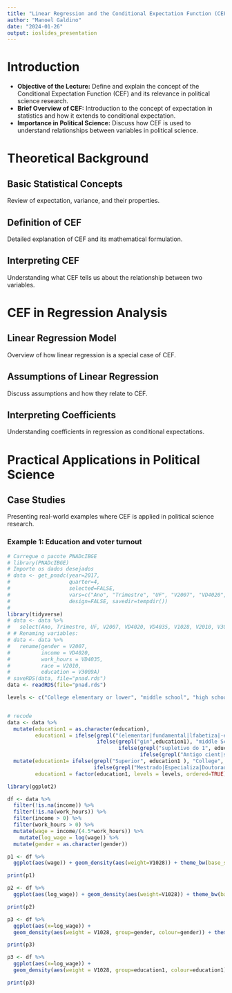 ```yaml
---
title: "Linear Regression and the Conditional Expectation Function (CEF)"
author: "Manoel Galdino"
date: "2024-01-26"
output: ioslides_presentation
---
```


# Introduction

- **Objective of the Lecture:** Define and explain the concept of the Conditional Expectation Function (CEF) and its relevance in political science research.
- **Brief Overview of CEF:** Introduction to the concept of expectation in statistics and how it extends to conditional expectation.
- **Importance in Political Science:** Discuss how CEF is used to understand relationships between variables in political science.

# Theoretical Background

## Basic Statistical Concepts
Review of expectation, variance, and their properties.

## Definition of CEF
Detailed explanation of CEF and its mathematical formulation.

## Interpreting CEF
Understanding what CEF tells us about the relationship between two variables.

# CEF in Regression Analysis

## Linear Regression Model
Overview of how linear regression is a special case of CEF.

## Assumptions of Linear Regression
Discuss assumptions and how they relate to CEF.

## Interpreting Coefficients
Understanding coefficients in regression as conditional expectations.

# Practical Applications in Political Science

## Case Studies
Presenting real-world examples where CEF is applied in political science research.

### Example 1: Education and voter turnout

```r
# Carregue o pacote PNADcIBGE
# library(PNADcIBGE)
# Importe os dados desejados
# data <- get_pnadc(year=2017,
#                   quarter=4,
#                   selected=FALSE,
#                   vars=c("Ano", "Trimestre", "UF", "V2007", "VD4020", "VD4035", "V1028", "V2010", "V3009A"),
#                   design=FALSE, savedir=tempdir())
# 
library(tidyverse)
# data <- data %>%
#   select(Ano, Trimestre, UF, V2007, VD4020, VD4035, V1028, V2010, V3009A)
# # Renaming variables:
# data <- data %>%
#   rename(gender = V2007,
#          income = VD4020,
#          work_hours = VD4035,
#          race = V2010,
#          education = V3009A)
# saveRDS(data, file="pnad.rds")
data <- readRDS(file="pnad.rds")
```
```r
levels <- c("College elementary or lower", "middle school", "high school", "Post-grad")


# recode
data <- data %>%
  mutate(education1 = as.character(education),
         education1 = ifelse(grepl("(elementar|fundamental|lfabetiza|-escola)", education1), "elementary or lower",
                             ifelse(grepl("gin",education1), "middle School",
                                    ifelse(grepl("supletivo do 1", education1), "middle school",
                                           ifelse(grepl("Antigo cient|supletivo do 2|Regular do ensino m", education1), "high school", education1))))) %>%
  mutate(education1= ifelse(grepl("Superior", education1 ), "College",
                            ifelse(grepl("Mestrado|Especializa|Doutorado", education1 ), "Post-grad", education1)),
         education1 = factor(education1, levels = levels, ordered=TRUE))
```

```r

library(ggplot2)

df <- data %>%
  filter(!is.na(income)) %>%
  filter(!is.na(work_hours)) %>%
  filter(income > 0) %>%
  filter(work_hours > 0) %>%
  mutate(wage = income/(4.5*work_hours)) %>%
    mutate(log_wage = log(wage)) %>%
  mutate(gender = as.character(gender)) 

p1 <- df %>%
  ggplot(aes(wage)) + geom_density(aes(weight=V1028)) + theme_bw(base_size = 22)

print(p1)

```


```r

p2 <- df %>%
  ggplot(aes(log_wage)) + geom_density(aes(weight=V1028)) + theme_bw(base_size = 22)

print(p2)

```

```r


p3 <- df %>%
  ggplot(aes(x=log_wage)) +
  geom_density(aes(weight = V1028, group=gender, colour=gender)) + theme_bw(base_size = 22)

print(p3)

```

```r


p3 <- df %>%
  ggplot(aes(x=log_wage)) +
  geom_density(aes(weight = V1028, group=education1, colour=education1)) + theme_bw(base_size = 22)

print(p3)

```